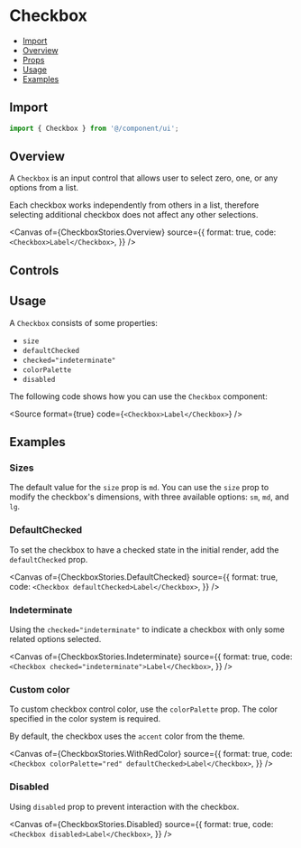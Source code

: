 # Checkbox


<Meta of={CheckboxStories} />

- [Import](#import)
- [Overview](#overview)
- [Props](#props)
- [Usage](#usage)
- [Examples](#examples)

## Import

```jsx
import { Checkbox } from '@/component/ui';
```

## Overview

A `Checkbox` is an input control that allows user to select zero, one, or any options from a list.

Each checkbox works independently from others in a list, therefore selecting additional checkbox does not affect any other selections.

<Canvas
  of={CheckboxStories.Overview}
  source={{
    format: true,
    code: `<Checkbox>Label</Checkbox>`,
  }}
/>

## Controls

<Controls />

## Usage

A `Checkbox` consists of some properties:

- `size`
- `defaultChecked`
- `checked="indeterminate"`
- `colorPalette`
- `disabled`

The following code shows how you can use the `Checkbox` component:

<Source
  format={true}
  code={`
    <Checkbox>Label</Checkbox>
  `}
/>

## Examples

### Sizes

The default value for the `size` prop is `md`. You can use the `size` prop to modify the checkbox's dimensions, with three available options: `sm`, `md`, and `lg`.

<Canvas>
  <Story of={CheckboxStories.Small} />
  <Story of={CheckboxStories.Medium} />
  <Story of={CheckboxStories.Large} />
</Canvas>

### DefaultChecked

To set the checkbox to have a checked state in the initial render, add the `defaultChecked` prop.

<Canvas
  of={CheckboxStories.DefaultChecked}
  source={{
    format: true,
    code: `<Checkbox defaultChecked>Label</Checkbox>`,
  }}
/>

### Indeterminate

Using the `checked="indeterminate"` to indicate a checkbox with only some related options selected.

<Canvas
  of={CheckboxStories.Indeterminate}
  source={{
    format: true,
    code: `<Checkbox checked="indeterminate">Label</Checkbox>`,
  }}
/>

### Custom color

To custom checkbox control color, use the `colorPalette` prop. The color specified in the color system is required.

By default, the checkbox uses the `accent` color from the theme.

<Canvas
  of={CheckboxStories.WithRedColor}
  source={{
    format: true,
    code: `<Checkbox colorPalette="red" defaultChecked>Label</Checkbox>`,
  }}
/>

### Disabled

Using `disabled` prop to prevent interaction with the checkbox.

<Canvas
  of={CheckboxStories.Disabled}
  source={{
    format: true,
    code: `<Checkbox disabled>Label</Checkbox>`,
  }}
/>
